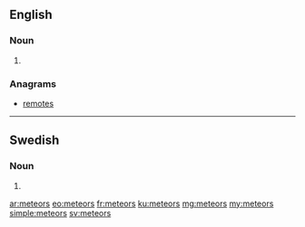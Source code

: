 ==English==

===Noun===
{{head|en}}

# {{plural of|meteor}}

===Anagrams===
* [[remotes#English|remotes]]

----

==Swedish==

===Noun===
{{head|sv|noun form}}

# {{sv-noun-form-indef-gen|meteor}}

[[ar:meteors]]
[[eo:meteors]]
[[fr:meteors]]
[[ku:meteors]]
[[mg:meteors]]
[[my:meteors]]
[[simple:meteors]]
[[sv:meteors]]
